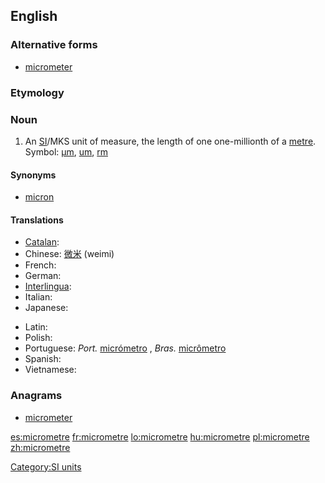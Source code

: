 ==English==

===Alternative forms===
* {{qualifier|US}} [[micrometer]]

===Etymology===
{{prefix|micro|metre}}

===Noun===
{{en-noun}}

# An [[SI#Abbreviation|SI]]/MKS unit of measure, the length of one one-millionth of a [[metre]]. Symbol: [[µm]], [[um]], [[rm]]

====Synonyms====
* {{qualifier|obsolete}} [[micron]]

====Translations====
{{trans-top|one-millionth of a metre}}
* [[Catalan]]: {{t|ca|micròmetre|m}}
* Chinese: [[微米]] (weimi)
* French: {{t+|fr|micromètre}}
* German: {{t+|de|Mikrometer|m}}
* [[Interlingua]]: {{t|ia|micrometro}}
* Italian: {{t+|it|micron|m}}
* Japanese: {{t-|ja|マイクロメートル|tr=maikuromētoru}}
{{trans-mid}}
* Latin: {{t|la|micrometrus}}
* Polish: {{t-|pl|mikrometr|m}}
* Portuguese: ''Port.'' [[micrómetro]] {{m}}, ''Bras.'' [[micrômetro]] {{m}}
* Spanish: {{t+|es|micrómetro|m}}
* Vietnamese: {{t|vi|micrômet}}
{{trans-bottom}}

===Anagrams===
* [[micrometer#English|micrometer]]

[[Category:SI units]]

[[es:micrometre]]
[[fr:micrometre]]
[[lo:micrometre]]
[[hu:micrometre]]
[[pl:micrometre]]
[[zh:micrometre]]